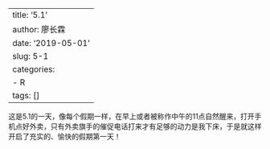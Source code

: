 ---
title: '5.1'
author: 廖长霖
date: '2019-05-01'
slug: 5-1
categories:
  - R
tags: []
--
这是5.1的一天，像每个假期一样，在早上或者被称作中午的11点自然醒来，打开手机点好外卖，只有外卖旗手的催促电话打来才有足够的动力是我下床，于是就这样开启了充实的、愉快的假期第一天！